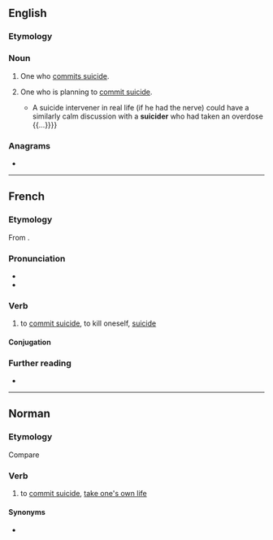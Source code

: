 ==English==

===Etymology===
{{suffix|en|suicide|er}}

===Noun===
{{en-noun}}

# {{lb|en|nonstandard}} One who [[commit suicide|commits suicide]].
# {{lb|en|medicine|social work}} One who is planning to [[commit suicide]].
#* {{quote-book|en|year=1995|author=Gavin Fairbairn|title=Contemplating suicide: the language and ethics of self-harm|page=172|passage=Most often discussion would take place during the planning stages or while the '''suicider''' is making his preparations, that is, before suicidal steps have actually been taken. {{...}} A suicide intervener in real life (if he had the nerve) could have a similarly calm discussion with a '''suicider''' who had taken an overdose {{...}}}}

===Anagrams===
* {{anagrams|en|a=cdeiirsu|ursicide}}

{{topics|en|Suicide}}

----

==French==

===Etymology===
From {{af|fr|suicide|-er}}.

===Pronunciation===
* {{fr-IPA}}
* {{audio|fr|Fr-suicider.ogg|Audio}}

===Verb===
{{fr-verb|type=pronominal}}

# {{lb|fr|pronominal}} to [[commit suicide]], to kill oneself, [[suicide]]

====Conjugation====
{{fr-conj-auto|refl=yes}}

===Further reading===
* {{R:TLFi}}

----

==Norman==

===Etymology===
{{rfe|nrf}}
Compare {{cog|fr|suicider|se suicider}}

===Verb===
{{nrf-verb}}

# {{lb|nrf|Jersey|reflexive|sé suicider}} to [[commit suicide]], [[take one's own life]]

====Synonyms====
* {{l|nrf|mêfaithe|s'mêfaithe}}

{{topics|nrf|Death}}